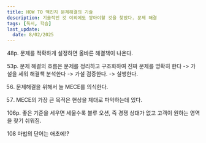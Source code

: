 ```yaml
---
title: HOW TO 맥킨지 문제해결의 기술
description: 기술적인 것 이외에도 쌓아야할 것을 찾았다. 문제 해결
tags: [독서, 학습]
last_update:
  date: 8/02/2025
---
```


48p. 문제를 적확하게 설정하면 올바른 해결책이 나온다.

53p. 문제 해결의 흐름은 문제를 정리하고 구조화하여 진짜 문제를 명확히 한다 -> 가설을 세워 해결책 분석한다 -> 가설 검증한다. -> 실행한다.

56. 문제해결을 위해서 늘 MECE를 의식한다.

57. MECE의 가장 큰 목적은 현상을 제대로 파악하는데 있다.

106p. 좋은 기준을 세우면 세울수록 블루 오션, 즉 경쟁 상대가 없고 고객이 원하는 영역을 찾기 쉬워짐.

108 마법의 단어는 애초에!?
